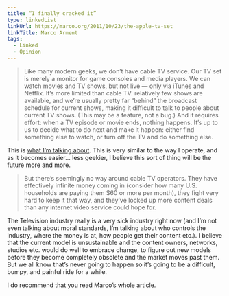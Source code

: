 ```yaml
---
title: “I finally cracked it”
type: linkedList
linkUrl: https://marco.org/2011/10/23/the-apple-tv-set
linkTitle: Marco Arment
tags:
  - Linked
  - Opinion
---
```


> Like many modern geeks, we don’t have cable TV service. Our TV set is merely a monitor for game consoles and media players. We can watch movies and TV shows, but not live — only via iTunes and Netflix. It’s more limited than cable TV: relatively few shows are available, and we’re usually pretty far “behind” the broadcast schedule for current shows, making it difficult to talk to people about current TV shows. (This may be a feature, not a bug.) And it requires effort: when a TV episode or movie ends, nothing happens. It’s up to us to decide what to do next and make it happen: either find something else to watch, or turn off the TV and do something else.

This is [what I’m talking about](http://appleuserpro.com/site/what-streaming). This is very similar to the way I operate, and as it becomes easier… less geekier, I believe this sort of thing will be the future more and more.

> But there’s seemingly no way around cable TV operators. They have effectively infinite money coming in (consider how many U.S. households are paying them $60 or more per month), they fight very hard to keep it that way, and they’ve locked up more content deals than any internet video service could hope for.

The Television industry really is a very sick industry right now (and I’m not even talking about moral standards, I’m talking about who controls the industry, where the money is at, how people get their content etc.). I believe that the current model is unsustainable and the content owners, networks, studios etc. would do well to embrace change, to figure out new models before they become completely obsolete and the market moves past them. But we all know that’s never going to happen so it’s going to be a difficult, bumpy, and painful ride for a while.

I do recommend that you read Marco’s whole article.

